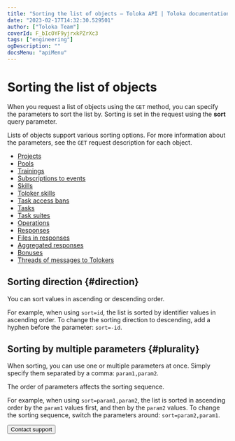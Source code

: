 ```yaml
---
title: "Sorting the list of objects — Toloka API | Toloka documentation"
date: "2023-02-17T14:32:30.529501"
author: ["Toloka Team"]
coverId: F_bIcOYF9yjrxkPZrXc3
tags: ["engineering"]
ogDescription: ""
docsMenu: "apiMenu"
---
```



# Sorting the list of objects

When you request a list of objects using the `GET` method, you can specify the parameters to sort the list by. Sorting is set in the request using the **sort** query parameter.

<Note mode="note" title="Note">

Lists of objects support various sorting options. For more information about the parameters, see the `GET` request description for each object.

</Note>

<Cut title="Toloka objects that can be sorted">

- [Projects](/docs/api/get-prj-list)
- [Pools](/docs/api/get-pool-list)
- [Trainings](/docs/api/get-training-list)
- [Subscriptions to events](/docs/api/get-webhook-subscriptions-list)
- [Skills](/docs/api/get-skill-list)
- [Toloker skills](/docs/api/get-user-skill-list)
- [Task access bans](/docs/api/ban-get-list)
- [Tasks](/docs/api/get-tasks-list)
- [Task suites](/docs/api/get-task-suite-list)
- [Operations](/docs/api/get-operations-list)
- [Responses](/docs/api/result)
- [Files in responses](/docs/api/get-attachment-list)
- [Aggregated responses](/docs/api/get-aggregated-result)
- [Bonuses](/docs/api/get-bonus-list)
- [Threads of messages to Tolokers](/docs/api/get-chain-list)

</Cut>

## Sorting direction {#direction}

You can sort values in ascending or descending order.

For example, when using `sort=id`, the list is sorted by identifier values in ascending order. To change the sorting direction to descending, add a hyphen before the parameter: `sort=-id`.

## Sorting by multiple parameters {#plurality}

When sorting, you can use one or multiple parameters at once. Simply specify them separated by a comma: `param1,param2`.

<Note mode="note" title="Note">

The order of parameters affects the sorting sequence.

</Note>

For example, when using `sort=param1,param2`, the list is sorted in ascending order by the `param1` values first, and then by the `param2` values. To change the sorting sequence, switch the parameters around: `sort=param2,param1`.

<Button themeColor="light" view="default" size="l" type="link" url="/docs/guide/troubleshooting/support?form-source=api-sorting">Contact support</Button>
